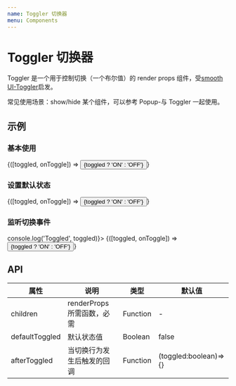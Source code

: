 ```yaml
---
name: Toggler 切换器
menu: Components
---
```



# Toggler 切换器

Toggler 是一个用于控制切换（一个布尔值）的 render props 组件，受[smooth UI-Toggler](https://smooth-ui.smooth-code.com/docs-utilities-toggler)启发。

常见使用场景：show/hide 某个组件，可以参考 Popup-与 Toggler 一起使用。

## 示例

### 基本使用

<Playground>
  <Toggler>
    {([toggled, onToggle]) => <button onClick={onToggle}>{toggled ? 'ON' : 'OFF'}</button>}
  </Toggler>
</Playground>

### 设置默认状态

<Playground>
  <Toggler defaultToggled>
    {([toggled, onToggle]) => <button onClick={onToggle}>{toggled ? 'ON' : 'OFF'}</button>}
  </Toggler>
</Playground>

### 监听切换事件

<Playground>
  <Toggler afterToggled={toggled => console.log('Toggled', toggled)}>
    {([toggled, onToggle]) => <button onClick={onToggle}>{toggled ? 'ON' : 'OFF'}</button>}
  </Toggler>
</Playground>

## API

| 属性           | 说明                       | 类型     | 默认值                |
| -------------- | -------------------------- | -------- | --------------------- |
| children       | renderProps 所需函数，必需 | Function | -                     |
| defaultToggled | 默认状态值                 | Boolean  | false                 |
| afterToggled   | 当切换行为发生后触发的回调 | Function | (toggled:boolean)=>{} |
